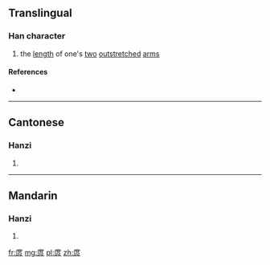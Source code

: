 ==Translingual==

===Han character===
{{Han char|rn=53|rad=广|as=08|sn=11|four=0023<sub>7</sub>|canj=戈廿尸人 (ITSO)|ids=⿸[[广]]⿱[[廿]][[尺]]}}

# the [[length]] of one's [[two]] [[outstretched]] [[arm]]s

====References====
* {{Han ref|kx=0348.030|dkj=09381|dj=0658.070|hdz=20887.010|uh=5EB9|ud=24249|bh=D549|bd=54601}}

----

==Cantonese==

===Hanzi===
{{yue-hanzi|jyut=|y=tok3}}

# {{defn|lang=yue|sort=广08}}

----

==Mandarin==

===Hanzi===
{{cmn-hanzi|pin=[[tuǒ]] ([[tuo3]]), [[zhē]] ([[zhe1]]), [[zhù]] ([[zhu4]])|wg=t'o<sup>3</sup>, che<sup>1</sup>, chu<sup>4</sup>}}

# {{defn|lang=cmn|sort=广08}}

[[fr:庹]]
[[mg:庹]]
[[pl:庹]]
[[zh:庹]]